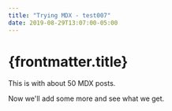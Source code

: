 ```yaml
---
title: "Trying MDX - test007"
date: 2019-08-29T13:07:00-05:00
---
```


# {frontmatter.title}

This is with about 50 MDX posts.

Now we'll add some more and see what we get.
